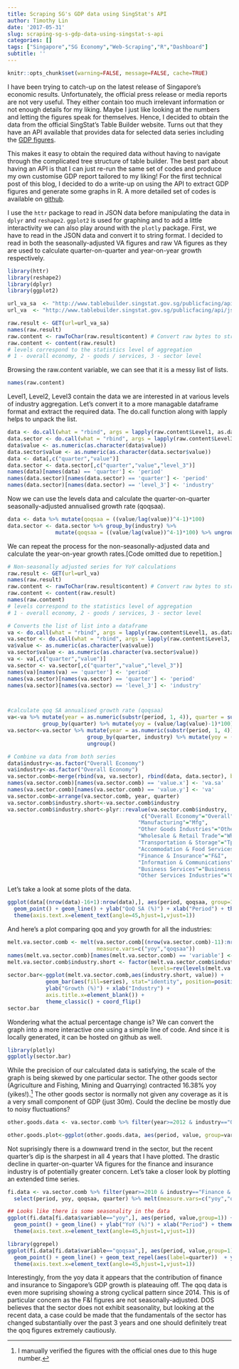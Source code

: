 ```yaml
---
title: Scraping SG's GDP data using SingStat's API
author: Timothy Lin
date: '2017-05-31'
slug: scraping-sg-s-gdp-data-using-singstat-s-api
categories: []
tags: ["Singapore","SG Economy","Web-Scraping","R","Dashboard"]
subtitle: ''
---
```


```r
knitr::opts_chunk$set(warning=FALSE, message=FALSE, cache=TRUE)
```

I have been trying to catch-up on the latest release of Singapore's economic results. Unfortunately, the official press release or media reports are not very useful. They either contain too much irrelevant information or not enough details for my liking. Maybe I just like looking at the numbers and letting the figures speak for themselves. Hence, I decided to obtain the data from the official SingStat's Table Builder website. Turns out that they have an API available that provides data for selected data series including the [GDP figures](http://www.tablebuilder.singstat.gov.sg/publicfacing/initApiList.action).  

This makes it easy to obtain the required data without having to navigate through the complicated tree structure of table builder. The best part about having an API is that I can just re-run the same set of codes and produce my own customise GDP report tailored to my liking! For the first technical post of this blog, I decided to do a write-up on using the API to extract GDP figures and generate some graphs in R. A more detailed set of codes is available on [github](https://github.com/timlrx/sg-econ-api).

I use the `httr` package to read in JSON data before manipulating the data in `dplyr` and `reshape2`. `ggplot2` is used for graphing and to add a little interactivity we can also play around with the `plotly` package. First, we have to read in the JSON data and convert it to string format. I decided to read in both the seasonally-adjusted VA figures and raw VA figures as they are used to calculate quarter-on-quarter and year-on-year growth respectively.

```r
library(httr)
library(reshape2)
library(dplyr)
library(ggplot2)

url_va_sa  <- "http://www.tablebuilder.singstat.gov.sg/publicfacing/api/json/title/12411.json"
url_va  <- "http://www.tablebuilder.singstat.gov.sg/publicfacing/api/json/title/12407.json"

raw.result <- GET(url=url_va_sa)
names(raw.result)
raw.content <- rawToChar(raw.result$content) # Convert raw bytes to string
raw.content <- content(raw.result)
# levels correspond to the statistics level of aggregation
# 1 - overall economy, 2 - goods / services, 3 - sector level
```

Browsing the raw.content variable, we can see that it is a messy list of lists. 

```r
names(raw.content)
```

Level1, Level2, Level3 contain the data we are interested in at various levels of industry aggregation. Let's convert it to a more managable dataframe format and extract the required data. The do.call function along with lapply helps to unpack the list. 

```r
data <- do.call(what = "rbind", args = lapply(raw.content$Level1, as.data.frame))
data.sector <- do.call(what = "rbind", args = lapply(raw.content$Level3, as.data.frame))
data$value <- as.numeric(as.character(data$value))
data.sector$value <- as.numeric(as.character(data.sector$value))
data <- data[,c("quarter","value")]
data.sector <- data.sector[,c("quarter","value","level_3")]
names(data)[names(data) == 'quarter'] <- 'period'
names(data.sector)[names(data.sector) == 'quarter'] <- 'period'
names(data.sector)[names(data.sector) == 'level_3'] <- 'industry'
```

Now we can use the levels data and calculate the quarter-on-quarter seasonally-adjusted annualised growth rate (qoqsaa). 

```r
data <- data %>% mutate(qoqsaa = ((value/lag(value))^4-1)*100)
data.sector <- data.sector %>% group_by(industry) %>% 
               mutate(qoqsaa = ((value/lag(value))^4-1)*100) %>% ungroup()
```

We can repeat the process for the non-seasonally-adjusted data and calculate the year-on-year growth rates.[Code omitted due to repetition.]  

```r
# Non-seasonally adjusted series for YoY calculations
raw.result <- GET(url=url_va)
names(raw.result)
raw.content <- rawToChar(raw.result$content) # Convert raw bytes to string
raw.content <- content(raw.result)
names(raw.content)
# levels correspond to the statistics level of aggregation
# 1 - overall economy, 2 - goods / services, 3 - sector level

# Converts the list of list into a dataframe
va <- do.call(what = "rbind", args = lapply(raw.content$Level1, as.data.frame))
va.sector <- do.call(what = "rbind", args = lapply(raw.content$Level3, as.data.frame))
va$value <- as.numeric(as.character(va$value))
va.sector$value <- as.numeric(as.character(va.sector$value))
va <- va[,c("quarter","value")]
va.sector <- va.sector[,c("quarter","value","level_3")]
names(va)[names(va) == 'quarter'] <- 'period'
names(va.sector)[names(va.sector) == 'quarter'] <- 'period'
names(va.sector)[names(va.sector) == 'level_3'] <- 'industry'



#calculate qoq SA annualised growth rate (qoqsaa)
va<-va %>% mutate(year = as.numeric(substr(period, 1, 4)), quarter = substr(period, 6, 7)) %>%  
           group_by(quarter) %>% mutate(yoy = (value/lag(value)-1)*100) %>% ungroup()
va.sector<-va.sector %>% mutate(year = as.numeric(substr(period, 1, 4)), quarter = substr(period, 6, 7)) %>% 
                         group_by(quarter, industry) %>% mutate(yoy = (value/lag(value)-1)*100) %>%
                         ungroup()

# Combine va data from both series
data$industry<-as.factor("Overall Economy")
va$industry<-as.factor("Overall Economy")
va.sector.comb<-merge(rbind(va, va.sector), rbind(data, data.sector), by=c("industry","period"))
names(va.sector.comb)[names(va.sector.comb) == 'value.x'] <- 'va.sa'
names(va.sector.comb)[names(va.sector.comb) == 'value.y'] <- 'va'
va.sector.comb<-arrange(va.sector.comb, year, quarter)
va.sector.comb$industry.short<-va.sector.comb$industry
va.sector.comb$industry.short<-plyr::revalue(va.sector.comb$industry, 
                                          c("Overall Economy"="Overall",
                                         "Manufacturing"="Mfg",
                                         "Other Goods Industries"="Other Goods",
                                         "Wholesale & Retail Trade"="Wholesale Retail",
                                         "Transportation & Storage"="Tpt & Storage",
                                         "Accommodation & Food Services"="Acc & Food",
                                         "Finance & Insurance"="F&I",
                                         "Information & Communications"="Infocomms",
                                         "Business Services"="Business Ser",
                                         "Other Services Industries"="Other Ser"))
```

Let's take a look at some plots of the data.

```r
ggplot(data[(nrow(data)-16+1):nrow(data),], aes(period, qoqsaa, group=1)) +
  geom_point() + geom_line() + ylab("QoQ SA (%)") + xlab("Period") + theme_classic() +
  theme(axis.text.x=element_text(angle=45,hjust=1,vjust=1))
```

And here's a plot comparing qoq and yoy growth for all the industries: 

```r
melt.va.sector.comb <- melt(va.sector.comb[(nrow(va.sector.comb)-11):nrow(va.sector.comb),],
                            measure.vars=c("yoy","qoqsaa"))
names(melt.va.sector.comb)[names(melt.va.sector.comb) == 'variable'] <- 'series'
melt.va.sector.comb$industry.short <- factor(melt.va.sector.comb$industry.short,
                                             levels=rev(levels(melt.va.sector.comb$industry.short)))
sector.bar<-ggplot(melt.va.sector.comb,aes(industry.short, value)) +
            geom_bar(aes(fill=series), stat="identity", position=position_dodge(width=1)) +
            ylab("Growth (%)") + xlab("Industry") +                              theme(axis.text.x=element_text(angle=45,hjust=1,vjust=1),
            axis.title.x=element_blank()) +
            theme_classic() + coord_flip()
sector.bar
```

Wondering what the actual percentage change is? We can convert the graph into a more interactive one using a simple line of code. And since it is locally generated, it can be hosted on github as well.

```r
library(plotly)
ggplotly(sector.bar)
```

While the precision of our calculated data is satisfying, the scale of the graph is being skewed by one particular sector. The other goods sector (Agriculture and Fishing, Mining and Quarrying) contracted 16.38% yoy (yikes!).^[I manually verified the figures with the official ones due to this huge number.]  The other goods sector is normally not given any coverage as it is a very small component of GDP (just 30m). Could the decline be mostly due to noisy fluctuations?

```r
other.goods.data <- va.sector.comb %>% filter(year>=2012 & industry=="Other Goods Industries")                     %>% select(period, yoy, qoqsaa) %>% melt(measure.vars=c("yoy","qoqsaa"))

other.goods.plot<-ggplot(other.goods.data, aes(period, value, group=variable, color=variable)) + geom_point() + geom_line() + ylab("QoQ SA (%)") + xlab("Period") + theme_classic() +        theme(axis.text.x=element_text(angle=45,hjust=1,vjust=1))
```

Not suprisingly there is a downward trend in the sector, but the recent quarter's dip is the sharpest in all 4 years that I have plotted. The drastic decline in quarter-on-quarter VA figures for the finance and insurance industry is of potentially greater concern. Let's take a closer look by plotting an extended time series.

```r
fi.data <- va.sector.comb %>% filter(year>=2010 & industry=="Finance & Insurance") %>% 
  select(period, yoy, qoqsaa, quarter) %>% melt(measure.vars=c("yoy","qoqsaa"))

## Looks like there is some seasonality in the data
ggplot(fi.data[fi.data$variable=="yoy",], aes(period, value,group=1)) +
  geom_point() + geom_line() + ylab("YoY (%)") + xlab("Period") + theme_classic() +
  theme(axis.text.x=element_text(angle=45,hjust=1,vjust=1))

library(ggrepel)
ggplot(fi.data[fi.data$variable=="qoqsaa",], aes(period, value,group=1)) +
  geom_point() + geom_line() + geom_text_repel(aes(label=quarter))  + ylab("QoQ SA (%)") + xlab("Period") + theme_classic() +
  theme(axis.text.x=element_text(angle=45,hjust=1,vjust=1))
```

Interestingly, from the yoy data it appears that the contribution of finance and insurance to Singapore's GDP growth is plateauing off. The qoq data is even more suprising showing a strong cyclical pattern since 2014. This is of particular concern as the F&I figures are not seasonally-adjusted. DOS believes that the sector does not exhibit seasonality, but looking at the recent data, a case could be made that the fundamentals of the sector has changed substantially over the past 3 years and one should definitely treat the qoq figures extremely cautiously.
